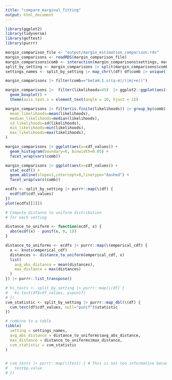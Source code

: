 ```yaml
---
title: "compare_marginal_fitting"
output: html_document
---
```


```r
library(ggplot2)
library(tidyverse)
library(goftest)
library(purrr)

margin_comparison_file <- "output/margin_estimation_comparison.rds"
margin_comparisons <- readRDS(margin_comparison_file)
margin_comparisons$comb <- interaction(margin_comparisons$settings, margin_comparisons$decoupler)
split_by_setting <- margin_comparisons |> split(margin_comparisons$comb) 
settings_names <- split_by_setting |> map_chr(\(df) df$comb |> unique() |> as.character())

```
```r



margin_comparisons |> filter(comb=="betaH:1.s((q-m)/(|m|+e))") 

margin_comparisons |>  filter(likelihoods<45)  |> ggplot2::ggplot(aes(x=comb, y=likelihoods)) +
  geom_boxplot() +
  theme(axis.text.x = element_text(angle = 10, hjust = 1)) 
```
```r
margin_comparisons |> filter(is.finite(likelihoods)) |> group_by(comb) |> summarise(
  mean_likelihoods=mean(likelihoods),
  median_likelihoods=median(likelihoods),
  sd_likelihoods=sd(likelihoods),
  min_likelihoods=min(likelihoods),
  max_likelihoods=max(likelihoods),
)
```
```r

margin_comparisons |> ggplot(aes(x=cdf_values)) +
  geom_histogram(boundary=0, binwidth=0.05) +
  facet_wrap(vars(comb))

```
```r
margin_comparisons |> ggplot(aes(x=cdf_values)) +
  stat_ecdf() +
  geom_abline(slope=1,intercept=0,linetype="dashed") + 
  facet_wrap(vars(comb))
```
```r
ecdfs <- split_by_setting |> purrr::map(\(df) {
  ecdf(df$cdf_values)
})
plot(ecdfs[[1]])
```
```r
# Compute distance to uniform distribution
# for each setting

distance_to_uniform <- function(ecdf, x) {
  abs(ecdf(x) - punif(x, 0, 1))
}

distance_to_uniforms <- ecdfs |> purrr::map(\(emperical_cdf) {
  x <- knots(emperical_cdf)
  distances <- distance_to_uniform(emperical_cdf, x)
  list(
    avg_abs_distance = mean(distances),
    max_distance = max(distances)
  )
}) |> purrr::list_transpose()

# ks_tests <- split_by_setting |> purrr::map(\(df) {
#   ks.test(df$cdf_values, y=punif)
# })
cvm_statistic <- split_by_setting |> purrr::map_dbl(\(df) {
  cvm.test(df$cdf_values, null="punif")$statistic
})

# combine to a table
tibble(
  setting = settings_names,
  avg_abs_distance = distance_to_uniforms$avg_abs_distance,
  max_distance = distance_to_uniforms$max_distance,
  cvm_statistic = cvm_statistic
)


# cvm_tests |> purrr::map(\(test) { # This is not too informative because I have so many samples it gives really low p values.
#   test$p.value
# })
```

